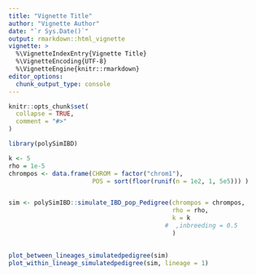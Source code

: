 ```yaml
---
title: "Vignette Title"
author: "Vignette Author"
date: "`r Sys.Date()`"
output: rmarkdown::html_vignette
vignette: >
  %\VignetteIndexEntry{Vignette Title}
  %\VignetteEncoding{UTF-8}
  %\VignetteEngine{knitr::rmarkdown}
editor_options: 
  chunk_output_type: console
---
```


```r
knitr::opts_chunk$set(
  collapse = TRUE,
  comment = "#>"
)
```

```r
library(polySimIBD)
```

```r


k <- 5
rho = 1e-5
chrompos <- data.frame(CHROM = factor("chrom1"),
                       POS = sort(floor(runif(n = 1e2, 1, 5e5))) )


sim <- polySimIBD::simulate_IBD_pop_Pedigree(chrompos = chrompos, 
                                             rho = rho, 
                                             k = k
                                           #  ,inbreeding = 0.5
                                             )
  

plot_between_lineages_simulatedpedigree(sim)
plot_within_lineage_simulatedpedigree(sim, lineage = 1)


```
